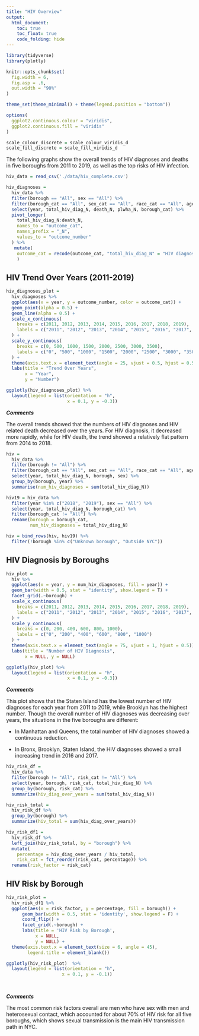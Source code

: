 ```yaml
---
title: "HIV Overview"
output: 
  html_document:
    toc: true
    toc_float: true
    code_folding: hide
---
```


```r
library(tidyverse)
library(plotly)

knitr::opts_chunk$set(
  fig.width = 6,
  fig.asp = .6,
  out.width = "90%"
)

theme_set(theme_minimal() + theme(legend.position = "bottom"))

options(
  ggplot2.continuous.colour = "viridis",
  ggplot2.continuous.fill = "viridis"
)

scale_colour_discrete = scale_colour_viridis_d
scale_fill_discrete = scale_fill_viridis_d
```

The following graphs show the overall trends of HIV diagnoses and deaths in five boroughs from 2011 to 2019, as well as the top risks of HIV infection.

```r
hiv_data = read_csv('./data/hiv_complete.csv')

hiv_diagnoses = 
  hiv_data %>% 
  filter(borough == "All", sex == "All") %>% 
  filter(borough_cat == "All", sex_cat == "All", race_cat == "All", age_cat == "All", risk_cat == "All") %>% 
  select(year, total_hiv_diag_N, death_N, plwha_N, borough_cat) %>% 
  pivot_longer(
    total_hiv_diag_N:death_N, 
    names_to = "outcome_cat",
    names_prefix = "_N",
    values_to = "outcome_number"
  ) %>% 
   mutate(
    outcome_cat = recode(outcome_cat, "total_hiv_diag_N" = "HIV diagnoses", "death_N" = "HIV Related Death")
    )
```



## HIV Trend Over Years (2011-2019)
```r
hiv_diagnoses_plot = 
  hiv_diagnoses %>% 
  ggplot(aes(x = year, y = outcome_number, color = outcome_cat)) +
  geom_point(alpha = 0.5) +
  geom_line(alpha = 0.5) +
  scale_x_continuous(
    breaks = c(2011, 2012, 2013, 2014, 2015, 2016, 2017, 2018, 2019),
    labels = c("2011", "2012", "2013", "2014", "2015", "2016", "2017", "2018", "2019")
  ) +
  scale_y_continuous(
    breaks = c(0, 500, 1000, 1500, 2000, 2500, 3000, 3500),
    labels = c("0", "500", "1000", "1500", "2000", "2500", "3000", "3500")
  ) +
  theme(axis.text.x = element_text(angle = 25, vjust = 0.5, hjust = 0.5)) +
  labs(title = "Trend Over Years",
       x = "Year",
       y = "Number") 

ggplotly(hiv_diagnoses_plot) %>% 
  layout(legend = list(orientation = "h", 
                       x = 0.1, y = -0.3))
```

**_Comments_**

The overall trends showed that the numbers of HIV diagnoses and HIV related death decreased over the years. For HIV diagnosis, it decreased more rapidly, while for HIV death, the trend showed a relatively flat pattern from 2014 to 2018.

```r
hiv = 
  hiv_data %>% 
  filter(borough != "All") %>% 
  filter(borough_cat == "All", sex_cat == "All", race_cat == "All", age_cat == "All", risk_cat == "All") %>% 
  select(year, total_hiv_diag_N, borough, sex) %>% 
  group_by(borough, year) %>% 
  summarise(num_hiv_diagnoses = sum(total_hiv_diag_N))

hiv19 = hiv_data %>% 
  filter(year %in% c("2018", "2019"), sex == "All") %>% 
  select(year, total_hiv_diag_N, borough_cat) %>% 
  filter(borough_cat != "All") %>% 
  rename(borough = borough_cat, 
         num_hiv_diagnoses = total_hiv_diag_N)

hiv = bind_rows(hiv, hiv19) %>% 
  filter(!borough %in% c("Unknown borough", "Outside NYC"))
```


## HIV Diagnosis by Boroughs
```r
hiv_plot = 
  hiv %>% 
  ggplot(aes(x = year, y = num_hiv_diagnoses, fill = year)) +
  geom_bar(width = 0.5, stat = "identity", show.legend = T) +
  facet_grid(.~borough) +
  scale_x_continuous(
    breaks = c(2011, 2012, 2013, 2014, 2015, 2016, 2017, 2018, 2019),
    labels = c("2011", "2012", "2013", "2014", "2015", "2016", "2017", "2018", "2019")
  ) +
  scale_y_continuous(
    breaks = c(0, 200, 400, 600, 800, 1000),
    labels = c("0", "200", "400", "600", "800", "1000")
  ) +
  theme(axis.text.x = element_text(angle = 75, vjust = 1, hjust = 0.5)) +
  labs(title = "Number of HIV Diagnosis",
       x = NULL, y = NULL) 

ggplotly(hiv_plot) %>% 
  layout(legend = list(orientation = "h", 
                       x = 0.1, y = -0.3))
```

**_Comments_**

This plot shows that the Staten Island has the lowest number of HIV diagnoses for each year from 2011 to 2019, while Brooklyn has the highest number. Though the overall number of HIV diagnoses was decreasing over years, the situations in the five boroughs are different:

* In Manhattan and Queens, the total number of HIV diagnoses showed a continuous reduction.

* In Bronx, Brooklyn, Staten Island, the HIV diagnoses showed a small increasing trend in 2016 and 2017.


```r

hiv_risk_df =
  hiv_data %>%
  filter(borough != "All", risk_cat != "All") %>%
  select(year, borough, risk_cat, total_hiv_diag_N) %>% 
  group_by(borough, risk_cat) %>% 
  summarize(hiv_diag_over_years = sum(total_hiv_diag_N))

hiv_risk_total =
  hiv_risk_df %>% 
  group_by(borough) %>% 
  summarize(hiv_total = sum(hiv_diag_over_years))

hiv_risk_df1 = 
  hiv_risk_df %>% 
  left_join(hiv_risk_total, by = "borough") %>% 
  mutate(
    percentage = hiv_diag_over_years / hiv_total,
    risk_cat = fct_reorder(risk_cat, percentage)) %>% 
  rename(risk_factor = risk_cat)
```


## HIV Risk by Borough

```r

hiv_risk_plot =
  hiv_risk_df1 %>% 
  ggplot(aes(x = risk_factor, y = percentage, fill = borough)) +
      geom_bar(width = 0.5, stat = 'identity', show.legend = F) +
      coord_flip() +
      facet_grid(.~borough) +
      labs(title = 'HIV Risk by Borough',
           x = NULL,
           y = NULL) + 
  theme(axis.text.x = element_text(size = 6, angle = 45),
        legend.title = element_blank())

ggplotly(hiv_risk_plot)  %>% 
  layout(legend = list(orientation = "h",
                     x = 0.1, y = -0.1))

  
```

**_Comments_**

The most common risk factors overall are men who have sex with men and heterosexual contact, which accounted for about 70% of HIV risk for all five boroughs, which shows sexual transmission is the main HIV transmission path in NYC.

